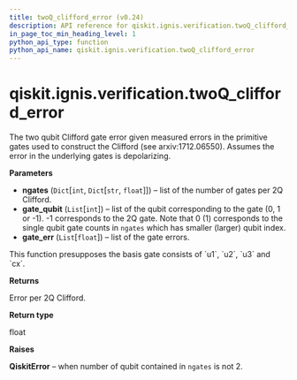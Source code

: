 ```yaml
---
title: twoQ_clifford_error (v0.24)
description: API reference for qiskit.ignis.verification.twoQ_clifford_error in qiskit v0.24
in_page_toc_min_heading_level: 1
python_api_type: function
python_api_name: qiskit.ignis.verification.twoQ_clifford_error
---
```


<span id="qiskit-ignis-verification-twoq-clifford-error" />

# qiskit.ignis.verification.twoQ\_clifford\_error

<Function id="qiskit.ignis.verification.twoQ_clifford_error" isDedicatedPage={true} github="https://github.com/qiskit-community/qiskit-ignis/tree/stable/0.5/qiskit/ignis/verification/randomized_benchmarking/rb_utils.py" signature="twoQ_clifford_error(ngates, gate_qubit, gate_err)">
  The two qubit Clifford gate error given measured errors in the primitive gates used to construct the Clifford (see arxiv:1712.06550). Assumes the error in the underlying gates is depolarizing.

  **Parameters**

  *   **ngates** (`Dict`\[`int`, `Dict`\[`str`, `float`]]) – list of the number of gates per 2Q Clifford.
  *   **gate\_qubit** (`List`\[`int`]) – list of the qubit corresponding to the gate (0, 1 or -1). -1 corresponds to the 2Q gate. Note that 0 (1) corresponds to the single qubit gate counts in `ngates` which has smaller (larger) qubit index.
  *   **gate\_err** (`List`\[`float`]) – list of the gate errors.

  <Admonition title="Note" type="note">
    This function presupposes the basis gate consists of `u1`, `u2`, `u3` and `cx`.
  </Admonition>

  **Returns**

  Error per 2Q Clifford.

  **Return type**

  float

  **Raises**

  **QiskitError** – when number of qubit contained in `ngates` is not 2.
</Function>

